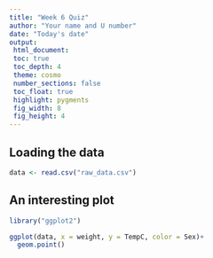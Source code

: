```yaml
---
title: "Week 6 Quiz"
author: "Your name and U number"
date: "Today's date"
output: 
 html_document:
 toc: true
 toc_depth: 4
 theme: cosmo
 number_sections: false
 toc_float: true
 highlight: pygments
 fig_width: 8
 fig_height: 4
---
```


## Loading the data


```r
data <- read.csv("raw_data.csv")
```

## An interesting plot

```r
library("ggplot2")
```


```r
ggplot(data, x = weight, y = TempC, color = Sex)+
  geom.point()
```







